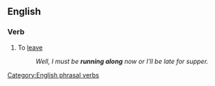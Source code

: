 ==English==

===Verb===
{{en-verb|inf=to [[run]] [[along]]|runs along|running along|ran along|run along}}

# To [[leave]]
#:''Well, I must be '''running along''' now or I'll be late for supper.''

[[Category:English phrasal verbs]]